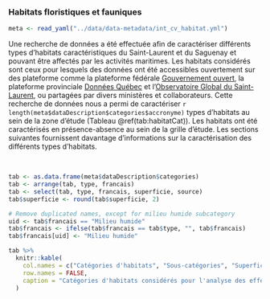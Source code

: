 ### Habitats floristiques et fauniques

```r
meta <- read_yaml("../data/data-metadata/int_cv_habitat.yml")
```

Une recherche de données a été effectuée afin de caractériser différents types d'habitats caractéristiques du Saint-Laurent et du Saguenay et pouvant être affectés par les activités maritimes. Les habitats considérés sont ceux pour lesquels des données ont été accessibles ouvertement sur des plateforme comme la plateforme fédérale [Gouvernement ouvert](https://open.canada.ca/fr), la plateforme provinciale [Données Québec](https://www.donneesquebec.ca/) et l'[Observatoire Global du Saint-Laurent](https://ogsl.ca/), ou partagées par divers ministères et collaborateurs. Cette recherche de données nous a permi de caractériser `r length(meta$dataDescription$categories$accronyme)` types d'habitats au sein de la zone d'étude (Tableau \@ref(tab:habitatCat)). Les habitats ont été caractérisés en présence-absence au sein de la grille d'étude. Les sections suivantes fournissent davantage d'informations sur la caractérisation des différents types d'habitats.



<br/>

```r
tab <- as.data.frame(meta$dataDescription$categories)
tab <- arrange(tab, type, francais)
tab <- select(tab, type, francais, superficie, source)
tab$superficie <- round(tab$superficie, 2)

# Remove duplicated names, except for milieu humide subcategory
uid <- tab$francais == "Milieu humide"
tab$francais <- ifelse(tab$francais == tab$type, "", tab$francais)
tab$francais[uid] <- "Milieu humide"

tab %>%
  knitr::kable(
    col.names = c("Catégories d'habitats", "Sous-catégories", "Superficie $km^2$", "Données utilisées$^*$"),
    row.names = FALSE,
    caption = "Catégories d'habitats considérés pour l'analyse des effets cumulatifs de la navigation dans le Saint-Laurent et le Saguenay et leur superficie totale dans la zone d'étude. $^*$Consultez les annexes 3 et 4 pour plus de détails sur les données utilisées."
  )
```

<br/>
